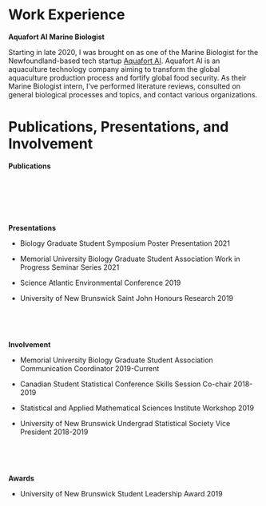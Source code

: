 # Work Experience {-}

**Aquafort AI Marine Biologist **

Starting in late 2020, I was brought on as one of the Marine Biologist for the Newfoundland-based tech startup [Aquafort AI](https://aquafort.ai/). Aquafort AI is an aquaculture technology company aiming to transform the global aquaculture production process and fortify global food security. As their Marine Biologist intern, I've performed literature reviews, consulted on general biological processes and topics, and contact various organizations.

# Publications, Presentations, and Involvement {.unnumbered}

**Publications**

</br>

</br>

</br>

**Presentations**

-   Biology Graduate Student Symposium Poster Presentation 2021

-   Memorial University Biology Graduate Student Association Work in Progress Seminar Series 2021

-   Science Atlantic Environmental Conference 2019

-   University of New Brunswick Saint John Honours Research 2019

</br>

</br>

**Involvement**

-   Memorial University Biology Graduate Student Association Communication Coordinator 2019-Current

-   Canadian Student Statistical Conference Skills Session Co-chair 2018-2019

-   Statistical and Applied Mathematical Sciences Institute Workshop 2019

-   University of New Brunswick Undergrad Statistical Society Vice President 2018-2019

</br>

</br>

**Awards**

-   University of New Brunswick Student Leadership Award 2019

</br>

</br>
